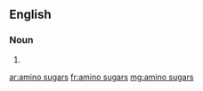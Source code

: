{{also|aminosugars}}
==English==

===Noun===
{{head|en|noun plural form}}

# {{plural of|amino sugar|lang=en}}

[[ar:amino sugars]]
[[fr:amino sugars]]
[[mg:amino sugars]]